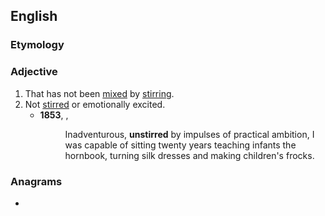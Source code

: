 ==English==

===Etymology===
{{prefix|en|un|stirred}}

===Adjective===
{{en-adj}}

# That has not been [[mixed]] by [[stir]]ring.
# Not [[stirred]] or emotionally excited.
#* '''1853''', {{w|Charlotte Brontë}}, ''{{w|Villette (novel)|Villette}}''
#*: Inadventurous, '''unstirred''' by impulses of practical ambition, I was capable of sitting twenty years teaching infants the hornbook, turning silk dresses and making children's frocks.

===Anagrams===
* {{anagrams|en|a=deinrrstu|intruders|nutriders}}